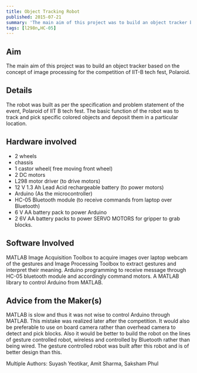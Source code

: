 ```yaml
---
title: Object Tracking Robot
published: 2015-07-21
summary: 'The main aim of this project was to build an object tracker based on the concept of image processing for the competition of IIT-B tech fest, Polaroid.'
tags: [l298n,HC-05]
---
```


## Aim
The main aim of this project was to build an object tracker based on the concept of image processing for the competition of IIT-B tech fest, Polaroid.


## Details
The robot was built as per the specification and problem statement of the event, Polaroid of IIT B tech fest. The basic function of the robot was to track and pick specific colored objects and deposit them in a particular location.

## Hardware involved
- 2 wheels
- chassis 
- 1 castor wheel( free moving front wheel)
- 2 DC motors
- L298 motor driver (to drive motors)
- 12 V 1.3 Ah Lead Acid rechargeable battery (to power motors)
- Arduino (As the microcontroller)
- HC-05 Bluetooth module (to receive commands from laptop over Bluetooth)
- 6 V AA battery pack to power Arduino
- 2 6V AA battery packs to power SERVO MOTORS for gripper to grab blocks.

## Software Involved
MATLAB Image Acquisition Toolbox to acquire images over laptop webcam of the gestures and Image Processing Toolbox to extract gestures and interpret their meaning. Arduino programming to receive message through HC-05 bluetooth module and accordingly command motors. A MATLAB library to control Arduino from MATLAB.

## Advice from the Maker(s)
MATLAB is slow and thus it was not wise to control Arduino through MATLAB. This mistake was realized later after the competition. It would also be preferable to use on board camera rather than overhead camera to detect and pick blocks. Also it would be better to build the robot on the lines of gesture controlled robot, wireless and controlled by Bluetooth rather than being wired. The gesture controlled robot was built after this robot and is of better design than this.


Multiple Authors: Suyash Yeotikar, Amit Sharma, Saksham Phul

